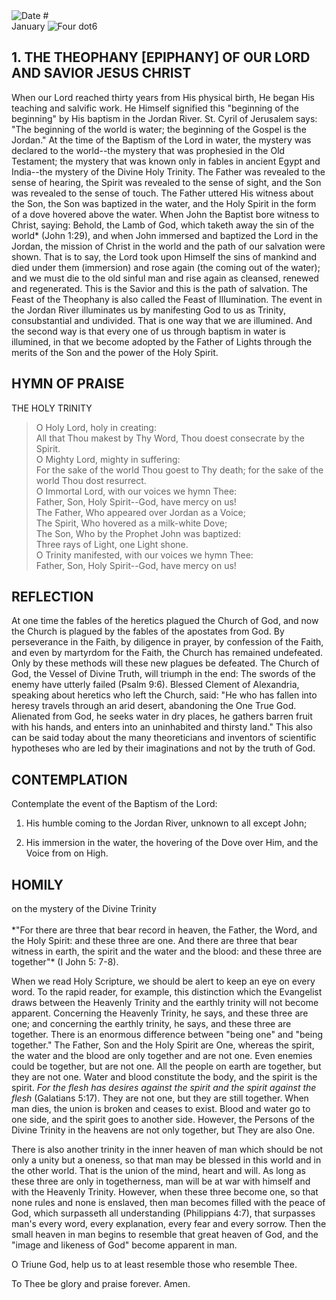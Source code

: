 
<Image src="/title-imprint.png" height={50} width={50} alt="Date" className="title-imprint"/>
# <div id="date">January <Image className="four-dot" src="/four-dot.png" height={15} width={15} alt="Four dot" />6</div>

## 1. THE THEOPHANY [EPIPHANY] OF OUR LORD AND SAVIOR JESUS CHRIST

When our Lord reached thirty years from His physical birth, He began His teaching and salvific work. He Himself signified this "beginning of the beginning" by His baptism in the Jordan River. St. Cyril of Jerusalem says: "The beginning of the world is water; the beginning of the Gospel is the Jordan." At the time of the Baptism of the Lord in water, the mystery was declared to the world--the mystery that was prophesied in the Old Testament; the mystery that was known only in fables in ancient Egypt and India--the mystery of the Divine Holy Trinity. The Father was revealed to the sense of hearing, the Spirit was revealed to the sense of sight, and the Son was revealed to the sense of touch. The Father uttered His witness about the Son, the Son was baptized in the water, and the Holy Spirit in the form of a dove hovered above the water. When John the Baptist bore witness to Christ, saying: Behold, the Lamb of God, which taketh away the sin of the world* (John 1:29), and when John immersed and baptized the Lord in the Jordan, the mission of Christ in the world and the path of our salvation were shown. That is to say, the Lord took upon Himself the sins of mankind and died under them (immersion) and rose again (the coming out of the water); and we must die to the old sinful man and rise again as cleansed, renewed and regenerated. This is the Savior and this is the path of salvation. The Feast of the Theophany is also called the Feast of Illumination. The event in the Jordan River illuminates us by manifesting God to us as Trinity, consubstantial and undivided. That is one way that we are illumined. And the second way is that every one of us through baptism in water is illumined, in that we become adopted by the Father of Lights through the merits of the Son and the power of the Holy Spirit.

## HYMN OF PRAISE
<div style={{textAlign:'center', color:'crimson', fontWeight:'bold'}}>
THE HOLY TRINITY
</div>

>O Holy Lord, holy in creating:  
All that Thou makest by Thy Word, Thou doest consecrate by the Spirit.  
O Mighty Lord, mighty in suffering:  
For the sake of the world Thou goest to Thy death; for the sake of the world Thou dost resurrect.  
O Immortal Lord, with our voices we hymn Thee:  
Father, Son, Holy Spirit--God, have mercy on us!  
The Father, Who appeared over Jordan as a Voice;  
The Spirit, Who hovered as a milk-white Dove;  
The Son, Who by the Prophet John was baptized:  
Three rays of Light, one Light shone.  
O Trinity manifested, with our voices we hymn Thee:  
Father, Son, Holy Spirit--God, have mercy on us!  


## REFLECTION

At one time the fables of the heretics plagued the Church of God, and now the Church is plagued by the fables of the apostates from God. By perseverance in the Faith, by diligence in prayer, by confession of the Faith, and even by martyrdom for the Faith, the Church has remained undefeated. Only by these methods will these new plagues be defeated. The Church of God, the Vessel of Divine Truth, will triumph in the end: The swords of the enemy have utterly failed (Psalm 9:6). Blessed Clement of Alexandria, speaking about heretics who left the Church, said: "He who has fallen into heresy travels through an arid desert, abandoning the One True God. Alienated from God, he seeks water in dry places, he gathers barren fruit with his hands, and enters into an uninhabited and thirsty land." This also can be said today about the many theoreticians and inventors of scientific hypotheses who are led by their imaginations and not by the truth of God.


## CONTEMPLATION

Contemplate the event of the Baptism of the Lord:

1. His humble coming to the Jordan River, unknown to all except John;

2. His immersion in the water, the hovering of the Dove over Him, and the Voice from on High.


## HOMILY
<div style={{textAlign:'center', color:'crimson', fontWeight:'bold'}}>
on the mystery of the Divine Trinity
</div><br />
<div style={{textAlign:'right'}}>
*"For there are three that bear record in heaven, the Father, the Word, and the Holy Spirit: and these three are one. And there are three that bear witness in earth, the spirit and the water and the blood: and these three are together"* (I John 5: 7-8).
</div>

When we read Holy Scripture, we should be alert to keep an eye on every word. To the rapid reader, for example, this distinction which the Evangelist draws between the Heavenly Trinity and the earthly trinity will not become apparent. Concerning the Heavenly Trinity, he says, and these three are one; and concerning the earthly trinity, he says, and these three are together. There is an enormous difference between "being one" and "being together." The Father, Son and the Holy Spirit are One, whereas the spirit, the water and the blood are only together and are not one. Even enemies could be together, but are not one. All the people on earth are together, but they are not one. Water and blood constitute the body, and the spirit is the spirit. *For the flesh has desires against the spirit and the spirit against the flesh* (Galatians 5:17). They are not one, but they are still together. When man dies, the union is broken and ceases to exist. Blood and water go to one side, and the spirit goes to another side. However, the Persons of the Divine Trinity in the heavens are not only together, but They are also One.

There is also another trinity in the inner heaven of man which should be not only a unity but a oneness, so that man may be blessed in this world and in the other world. That is the union of the mind, heart and will. As long as these three are only in togetherness, man will be at war with himself and with the Heavenly Trinity. However, when these three become one, so that none rules and none is enslaved, then man becomes filled with the peace of God, which surpasseth all understanding (Philippians 4:7), that surpasses man's every word, every explanation, every fear and every sorrow. Then the small heaven in man begins to resemble that great heaven of God, and the "image and likeness of God" become apparent in man.

O Triune God, help us to at least resemble those who resemble Thee.

To Thee be glory and praise forever. Amen.